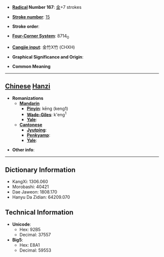 * '''[[Wiktionary:Chinese radical index| Radical]] Number 167''': [[Wiktionary:Chinese radical index 金|金]]+7 strokes

* '''[[Wiktionary:Chinese total strokes index|Stroke number]]''': [[Wiktionary:Chinese total strokes index 15|15]]

* '''Stroke order''': 

* '''[[Wiktionary:Chinese four corner index|Four-Corner System]]''': 8714<sub>0</sub>

* '''[[Wiktionary:Chinese Cangjie index|Cangjie input]]''': 金竹X竹 (CHXH)

* '''Graphical Significance and Origin''': 

* '''Common Meaning'''

----

== [[Chinese]] [[Hanzi]] ==

* '''Romanizations'''
** '''[[Mandarin]]'''
*** '''[[Pinyin]]''': kēng (keng1)
*** '''[[Wade-Giles]]''': k'eng<sup>1</sup>
*** '''[[Yale]]''': 
** '''[[Cantonese]]'''
*** '''[[Jyutping]]''':
*** '''[[Penkyamp]]''': 
*** '''[[Yale]]''': 

* '''Other info''': 

----

== Dictionary Information ==

* KangXi: 1306.060
* Morobashi: 40421
* Dae Jaweon: 1808.170
* Hanyu Da Zidian: 64209.070

== Technical Information ==

* '''Unicode''':
** Hex: 92B5
** Decimal: 37557
* '''Big5''':
** Hex: E8A1
** Decimal: 59553